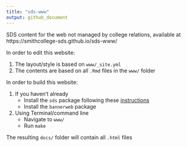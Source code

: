 ```yaml
---
title: "sds-www"
output: github_document
---
```


SDS content for the web not managed by college relations, available at https://smithcollege-sds.github.io/sds-www/

In order to edit this website:

1. The layout/style is based on `www/_site.yml`
1. The contents are based on all `.Rmd` files in the `www/` folder

In order to build this website:

1. If you haven't already
    + Install the `sds` package following these [instructions](https://github.com/SmithCollege-SDS/sds)
    + Install the `bannerweb` package
1. Using Terminal/command line
    + Navigate to `www/`
    + Run `make`

The resulting `docs/` folder will contain all `.html` files